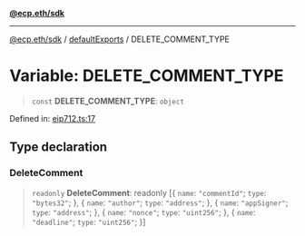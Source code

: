 [**@ecp.eth/sdk**](/sdk-reference/index.mdx)

***

[@ecp.eth/sdk](/sdk-reference/index.mdx) / [defaultExports](/sdk-reference/defaultExports/index.mdx) / DELETE\_COMMENT\_TYPE

# Variable: DELETE\_COMMENT\_TYPE

> `const` **DELETE\_COMMENT\_TYPE**: `object`

Defined in: [eip712.ts:17](https://github.com/ecp-eth/comments-monorepo/blob/main/packages/sdk/src/eip712.ts#L17)

## Type declaration

### DeleteComment

> `readonly` **DeleteComment**: readonly \[\{ `name`: `"commentId"`; `type`: `"bytes32"`; \}, \{ `name`: `"author"`; `type`: `"address"`; \}, \{ `name`: `"appSigner"`; `type`: `"address"`; \}, \{ `name`: `"nonce"`; `type`: `"uint256"`; \}, \{ `name`: `"deadline"`; `type`: `"uint256"`; \}\]
